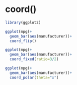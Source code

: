 # coord()

```r
library(ggplot2)
```

```r
ggplot(mpg)+
  geom_bar(aes(manufacturer))+
  coord_flip()
```

```r
ggplot(mpg)+
  geom_bar(aes(manufacturer))+
  coord_fixed(ratio=3/2)
```
```r
ggplot(mpg)+
  geom_bar(aes(manufacturer))+
  coord_polar(theta="x")
```

